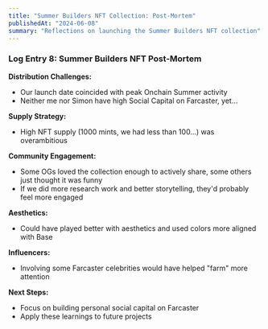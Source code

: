 ```yaml
---
title: "Summer Builders NFT Collection: Post-Mortem"
publishedAt: "2024-06-08"
summary: "Reflections on launching the Summer Builders NFT collection"
---
```


### Log Entry 8: Summer Builders NFT Post-Mortem

**Distribution Challenges:**

- Our launch date coincided with peak Onchain Summer activity
- Neither me nor Simon have high Social Capital on Farcaster, yet...

**Supply Strategy:**

- High NFT supply (1000 mints, we had less than 100...) was overambitious

**Community Engagement:**

- Some OGs loved the collection enough to actively share, some others just thought it was funny
- If we did more research work and better storytelling, they'd probably feel more engaged

**Aesthetics:**

- Could have played better with aesthetics and used colors more aligned with Base

**Influencers:**

- Involving some Farcaster celebrities would have helped "farm" more attention

**Next Steps:**

- Focus on building personal social capital on Farcaster
- Apply these learnings to future projects

